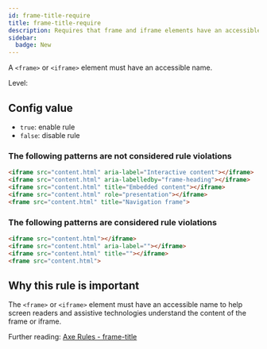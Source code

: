 ```yaml
---
id: frame-title-require
title: frame-title-require
description: Requires that frame and iframe elements have an accessible name for screen readers and assistive technologies.
sidebar:
  badge: New
---
```



A `<frame>` or `<iframe>` element must have an accessible name.

Level: <Badge text="Warning" variant="caution" />

## Config value

- `true`: enable rule
- `false`: disable rule

### The following patterns are **not** considered rule violations

```html
<iframe src="content.html" aria-label="Interactive content"></iframe>
<iframe src="content.html" aria-labelledby="frame-heading"></iframe>
<iframe src="content.html" title="Embedded content"></iframe>
<iframe src="content.html" role="presentation"></iframe>
<frame src="content.html" title="Navigation frame">
```

### The following patterns are considered rule violations

```html
<iframe src="content.html"></iframe>
<iframe src="content.html" aria-label=""></iframe>
<iframe src="content.html" title=""></iframe>
<frame src="content.html">
```

## Why this rule is important

The `<frame>` or `<iframe>` element must have an accessible name to help screen readers and assistive technologies understand the content of the frame or iframe.

Further reading: [Axe Rules - frame-title](https://dequeuniversity.com/rules/axe/4.8/frame-title)
